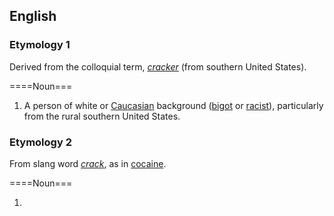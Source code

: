 ==English==

===Etymology 1===
Derived from the colloquial term, ''[[cracker]]'' (from southern United States).

====Noun===
{{en-noun|sg=[[crack]] [[head]]}}

# {{rfv-sense}} {{pejorative|slang}} A person of white or [[Caucasian]] background ([[bigot]] or [[racist]]), particularly from the rural southern United States. 

===Etymology 2===
From slang word ''[[crack]]'', as in [[cocaine]].

====Noun===
{{en-noun|sg=[[crack]] [[head]]}}

# {{slang}} {{alternative spelling of|crackhead}}